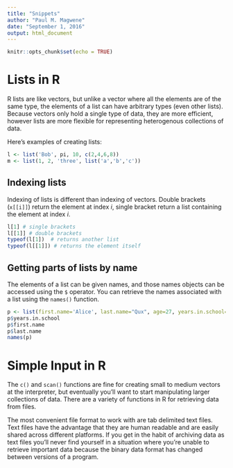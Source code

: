 ```yaml
---
title: "Snippets"
author: "Paul M. Magwene"
date: "September 1, 2016"
output: html_document
---
```


```r
knitr::opts_chunk$set(echo = TRUE)
```



# Lists in R

R lists are like vectors, but unlike a vector where all the elements are of the same type, the elements of a list can have arbitrary types (even other lists). Because vectors only hold a single type of data, they are more efficient, however lists are more flexible for representing heterogenous collections of data.

Here's examples of creating lists:
```r
l <- list('Bob', pi, 10, c(2,4,6,8))
m <- list(1, 2, 'three', list('a','b','c'))
```

## Indexing lists
Indexing of lists is different than indexing of vectors.  Double brackets (`x[[i]]`) return the element at index $i$, single bracket return a list containing the element at index $i$.

```r
l[1] # single brackets
l[[1]] # double brackets
typeof(l[1])  # returns another list
typeof(l[[1]]) # returns the element itself
```

## Getting parts of lists by name
The elements of a list can be given names, and those names objects can be accessed using the `$` operator. You can retrieve the names associated with a list using the `names()` function.

```r
p <- list(first.name='Alice', last.name="Qux", age=27, years.in.school=10)
p$years.in.school
p$first.name
p$last.name
names(p)
```

# Simple Input in R

The `c()` and `scan()` functions are fine for
creating small to medium vectors at the interpreter, but eventually
you'll want to start manipulating larger collections of data. There are
a variety of functions in R for retrieving data from files.

The most convenient file format to work with are tab delimited text
files. Text files have the advantage that they are human readable and
are easily shared across different platforms. If you get in the habit of
archiving data as text files you'll never find yourself in a situation
where you're unable to retrieve important data because the binary data
format has changed between versions of a program.
